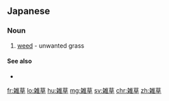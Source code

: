 ==Japanese==
{{ja-kanjitab|ざつ|k1=ざっ|そう|yomi=o}}

===Noun===
{{ja-noun|ざっそう|kyu=雜草}}

# [[weed]] - unwanted grass

====See also====
* {{ja-r|草|くさ}}

[[fr:雑草]]
[[lo:雑草]]
[[hu:雑草]]
[[mg:雑草]]
[[sv:雑草]]
[[chr:雑草]]
[[zh:雑草]]
